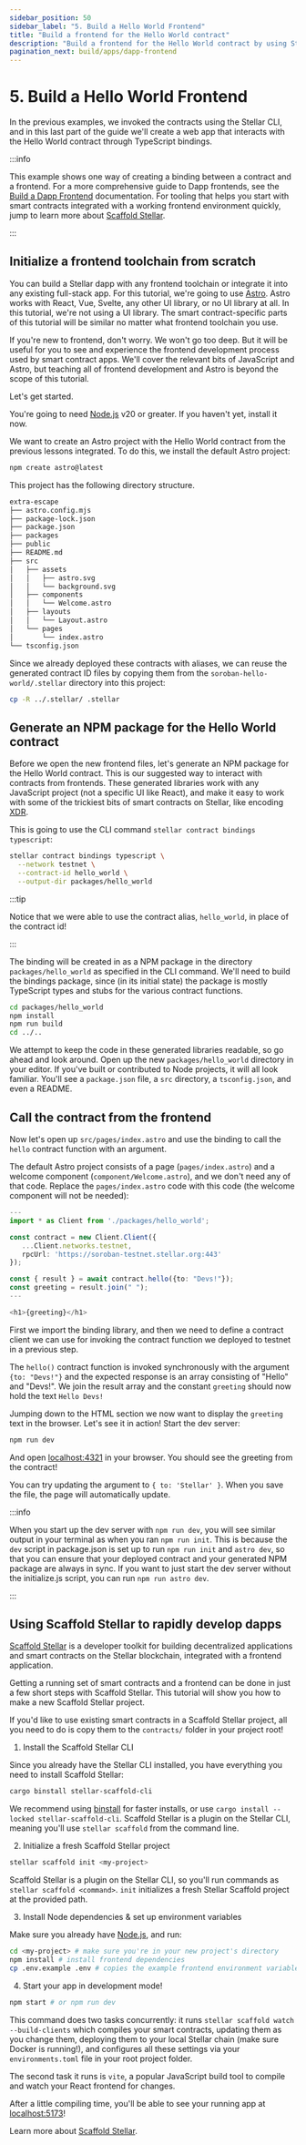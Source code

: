 ```yaml
---
sidebar_position: 50
sidebar_label: "5. Build a Hello World Frontend"
title: "Build a frontend for the Hello World contract"
description: "Build a frontend for the Hello World contract by using Stellar CLI to generate TypeScript bindings."
pagination_next: build/apps/dapp-frontend
---
```


# 5. Build a Hello World Frontend

In the previous examples, we invoked the contracts using the Stellar CLI, and in this last part of the guide we'll create a web app that interacts with the Hello World contract through TypeScript bindings.

:::info

This example shows one way of creating a binding between a contract and a frontend. For a more comprehensive guide to Dapp frontends, see the [Build a Dapp Frontend](../../apps/dapp-frontend.mdx) documentation. For tooling that helps you start with smart contracts integrated with a working frontend environment quickly, jump to learn more about [Scaffold Stellar](#using-scaffold-stellar-to-rapidly-develop-dapps).

:::

## Initialize a frontend toolchain from scratch

You can build a Stellar dapp with any frontend toolchain or integrate it into any existing full-stack app. For this tutorial, we're going to use [Astro](https://astro.build/). Astro works with React, Vue, Svelte, any other UI library, or no UI library at all. In this tutorial, we're not using a UI library. The smart contract-specific parts of this tutorial will be similar no matter what frontend toolchain you use.

If you're new to frontend, don't worry. We won't go too deep. But it will be useful for you to see and experience the frontend development process used by smart contract apps. We'll cover the relevant bits of JavaScript and Astro, but teaching all of frontend development and Astro is beyond the scope of this tutorial.

Let's get started.

You're going to need [Node.js](https://nodejs.org/en/download/package-manager/) v20 or greater. If you haven't yet, install it now.

We want to create an Astro project with the Hello World contract from the previous lessons integrated. To do this, we install the default Astro project:

```bash
npm create astro@latest
```

This project has the following directory structure.

```bash
extra-escape
├── astro.config.mjs
├── package-lock.json
├── package.json
├── packages
├── public
├── README.md
├── src
│   ├── assets
│   │   ├── astro.svg
│   │   └── background.svg
│   ├── components
│   │   └── Welcome.astro
│   ├── layouts
│   │   └── Layout.astro
│   └── pages
│       └── index.astro
└── tsconfig.json
```

Since we already deployed these contracts with aliases, we can reuse the generated contract ID files by copying them from the `soroban-hello-world/.stellar` directory into this project:

```sh
cp -R ../.stellar/ .stellar
```

## Generate an NPM package for the Hello World contract

Before we open the new frontend files, let's generate an NPM package for the Hello World contract. This is our suggested way to interact with contracts from frontends. These generated libraries work with any JavaScript project (not a specific UI like React), and make it easy to work with some of the trickiest bits of smart contracts on Stellar, like encoding [XDR](../../../learn/fundamentals/contract-development/types/fully-typed-contracts.mdx).

This is going to use the CLI command `stellar contract bindings typescript`:

```bash
stellar contract bindings typescript \
  --network testnet \
  --contract-id hello_world \
  --output-dir packages/hello_world
```

:::tip

Notice that we were able to use the contract alias, `hello_world`, in place of the contract id!

:::

The binding will be created in as a NPM package in the directory `packages/hello_world` as specified in the CLI command. We'll need to build the bindings package, since (in its initial state) the package is mostly TypeScript types and stubs for the various contract functions.

```bash
cd packages/hello_world
npm install
npm run build
cd ../..
```

We attempt to keep the code in these generated libraries readable, so go ahead and look around. Open up the new `packages/hello_world` directory in your editor. If you've built or contributed to Node projects, it will all look familiar. You'll see a `package.json` file, a `src` directory, a `tsconfig.json`, and even a README.

## Call the contract from the frontend

Now let's open up `src/pages/index.astro` and use the binding to call the `hello` contract function with an argument.

The default Astro project consists of a page (`pages/index.astro`) and a welcome component (`component/Welcome.astro`), and we don't need any of that code. Replace the `pages/index.astro` code with this code (the welcome component will not be needed):

```ts title="src/pages/index.astro"
---
import * as Client from './packages/hello_world';

const contract = new Client.Client({
   ...Client.networks.testnet,
   rpcUrl: 'https://soroban-testnet.stellar.org:443'
});

const { result } = await contract.hello({to: "Devs!"});
const greeting = result.join(" ");
---

<h1>{greeting}</h1>
```

First we import the binding library, and then we need to define a contract client we can use for invoking the contract function we deployed to testnet in a previous step.

The `hello()` contract function is invoked synchronously with the argument `{to: "Devs!"}` and the expected response is an array consisting of "Hello" and "Devs!". We join the result array and the constant `greeting` should now hold the text `Hello Devs!`

Jumping down to the HTML section we now want to display the `greeting` text in the browser. Let's see it in action! Start the dev server:

```bash
npm run dev
```

And open [localhost:4321](http://localhost:4321) in your browser. You should see the greeting from the contract!

You can try updating the argument to `{ to: 'Stellar' }`. When you save the file, the page will automatically update.

:::info

When you start up the dev server with `npm run dev`, you will see similar output in your terminal as when you ran `npm run init`. This is because the `dev` script in package.json is set up to run `npm run init` and `astro dev`, so that you can ensure that your deployed contract and your generated NPM package are always in sync. If you want to just start the dev server without the initialize.js script, you can run `npm run astro dev`.

:::

## Using Scaffold Stellar to rapidly develop dapps

[Scaffold Stellar](../../../tools/scaffold-stellar.mdx) is a developer toolkit for building decentralized applications and smart contracts on the Stellar blockchain, integrated with a frontend application.

Getting a running set of smart contracts and a frontend can be done in just a few short steps with Scaffold Stellar. This tutorial will show you how to make a new Scaffold Stellar project.

If you'd like to use existing smart contracts in a Scaffold Stellar project, all you need to do is copy them to the `contracts/` folder in your project root!

1. Install the Scaffold Stellar CLI

Since you already have the Stellar CLI installed, you have everything you need to install Scaffold Stellar:

```bash
cargo binstall stellar-scaffold-cli
```

We recommend using [binstall](https://crates.io/crates/cargo-binstall) for faster installs, or use `cargo install --locked stellar-scaffold-cli`. Scaffold Stellar is a plugin on the Stellar CLI, meaning you'll use `stellar scaffold` from the command line.

2. Initialize a fresh Scaffold Stellar project

```bash
stellar scaffold init <my-project>
```

Scaffold Stellar is a plugin on the Stellar CLI, so you'll run commands as `stellar scaffold <command>`. `init` initializes a fresh Stellar Scaffold project at the provided path.

3. Install Node dependencies & set up environment variables

Make sure you already have [Node.js](https://nodejs.org/en/download/package-manager/), and run:

```bash
cd <my-project> # make sure you're in your new project's directory
npm install # install frontend dependencies
cp .env.example .env # copies the example frontend environment variable file to your own copy
```

4. Start your app in development mode!

```bash
npm start # or npm run dev
```

This command does two tasks concurrently: it runs `stellar scaffold watch --build-clients` which compiles your smart contracts, updating them as you change them, deploying them to your local Stellar chain (make sure Docker is running!), and configures all these settings via your `environments.toml` file in your root project folder.

The second task it runs is `vite`, a popular JavaScript build tool to compile and watch your React frontend for changes.

After a little compiling time, you'll be able to see your running app at [localhost:5173](http://localhost:5173)!

Learn more about [Scaffold Stellar](../../../tools/scaffold-stellar.mdx).
